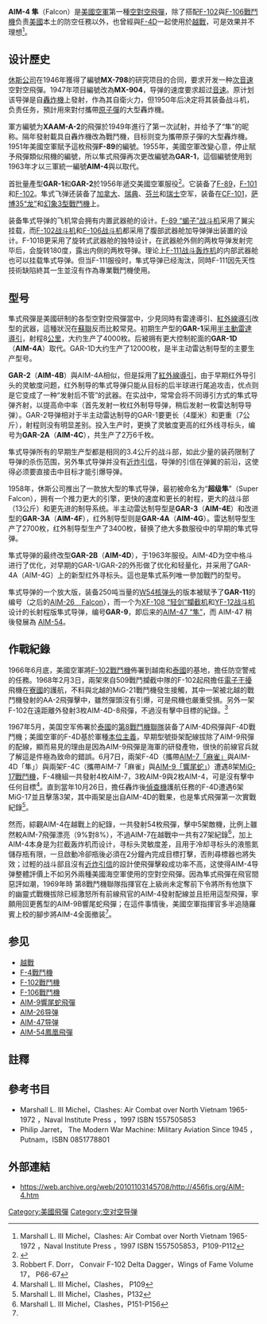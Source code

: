 {{Infobox Weapon
|is_missile=yes
|name=AIM-4 隼
|image=File:AIM-4F.jpg
|image_size=300px
|caption=静态展示的一枚AIM-4F“超级隼”导弹
|origin={{USA}}
|type=[[空对空导弹|空对空导弹]]
|used_by=[[美国空军|美国空军]]
|manufacturer=[[休斯飞机公司|休斯飞机公司]]
|unit_cost=
|propellant=
|production_date=
|service=
|engine=固体燃料火箭发动机
|engine_power=
|weight=61千克（135磅）(AIM-4C/D)
|length=1.98米（6英尺6英寸）(AIM-4A)
|height=
|diameter=16.3厘米（6.4英寸）(AIM-4A/C/D)
|wingspan=50.8厘米（20英寸）(AIM-4A/C/D)
|speed=3.0-4.0马赫
|vehicle_range=9.7千米
|ceiling=
|altitude=
|filling=3.4公斤高爆炸药
|guidance=[[半主动雷达制导|半主动雷达制导]]，[[紅外線導引|紅外線導引]]
|detonation=
|launch_platform=
}}
'''AIM-4 隼'''（Falcon）是[[美國空軍|美國空軍]]第一種[[空對空飛彈|空對空飛彈]]，除了搭配[[F-102戰鬥機|F-102]]與[[F-106戰鬥機|F-106戰鬥機]]负责[[美國|美國]]本土的防空任務以外，也曾經與[[F-4戰鬥機|F-4D]]一起使用於[[越戰|越戰]]，可是效果并不理想<ref name="#1">Marshall L. III Michel，Clashes: Air Combat over North Vietnam 1965-1972 ，Naval Institute Press ，1997 ISBN 1557505853，P109-P112</ref>。

==设计歷史==
[[休斯飞机公司|休斯公司]]在1946年獲得了編號'''MX-798'''的研究项目的合同，要求开发一种[[次音速|次音速]]空對空飛彈。1947年项目編號改為'''MX-904'''，导弹的速度要求超过[[超音速|音速]]。原计划该导弹是自[[轟炸機|轟炸機]]上發射，作為其自衛火力，但1950年后决定将其装备战斗机，负责任务，預計用來對付攜帶[[原子彈|原子彈]]的大型轟炸機。

軍方編號为'''XAAM-A-2'''的飛彈於1949年進行了第一次試射，并给予了“隼”的昵称。隔年發射載具自轟炸機改為戰鬥機，目标则变为攜帶原子彈的大型轟炸機。1951年美國空軍賦予這枚飛彈'''F-89'''的編號。1955年，美國空軍改變心意，停止賦予飛彈類似飛機的編號，所以隼式飛彈再次更改編號為'''GAR-1'''，這個編號使用到1963年才以三軍統一編號'''AIM-4'''與以取代。

首批量產型'''GAR-1'''和'''GAR-2'''於1956年遞交美國空軍服役<ref>{{cite web|url=http://www.globalsecurity.org/military/systems/munitions/aim-4.htm|language=en|title=F-98 / GAR-1 / AIM-4 Falcon|publisher=globalsecurity.org|date=|accessdate=2010-10-29|archive-date=2008-12-17|archive-url=https://web.archive.org/web/20081217062156/http://www.globalsecurity.org/military/systems/munitions/aim-4.htm|dead-url=no}}</ref>。它装备了[[F-89战斗机|F-89]]，[[F-101战斗机|F-101]]和[[F-102戰鬥機|F-102]]。隼式飞弹还装备了[[加拿大|加拿大]]、[[瑞典|瑞典]]、[[芬兰|芬兰]]和[[瑞士|瑞士]]空军，装备在[[F-101战斗机|CF-101]]，[[萨博35战斗机|萨博35“龙”]]和[[幻象3型戰鬥機|幻象3型戰鬥機]]上。

装备隼式导弹的飞机常会拥有内置武器舱的设计。[[F-89战斗机|F-89 “蝎子”战斗机]]采用了翼尖挂载，而[[F-102战斗机|F-102战斗机]]和[[F-106战斗机|F-106战斗机]]都采用了腹部武器舱加导弹弹出装置的设计。F-101B更采用了旋转式武器舱的独特设计，在武器舱外侧的两枚导弹发射完毕后，会旋转180度，露出内侧的两枚导弹。理论上[[F-111战斗轰炸机|F-111战斗轰炸机]]的内部武器舱也可以挂载隼式导弹。但当F-111服役时，隼式导弹已经淘汰，同時F-111因先天性技術缺陷終其一生並沒有作為專業戰鬥機使用。

==型号==
隼式飛彈是美國研制的各型空對空飛彈當中，少見同時有雷達導引、[[紅外線導引|紅外線導引]]改型的武器，這種狀況在[[蘇聯|蘇聯]]反而比較常見。初期生产型的'''GAR-1'''采用[[半主動雷達導引|半主動雷達導引]]，射程8[[公里|公里]]，大约生产了4000枚。后被拥有更大控制舵面的'''GAR-1D'''（'''AIM-4A'''）取代。GAR-1D大约生产了12000枚，是半主动雷达制导型的主要生产型号。

'''GAR-2'''（'''AIM-4B'''）與AIM-4A相似，但是採用了[[紅外線導引|紅外線導引]]，由于早期红外导引头的灵敏度问题，红外制导的隼式导弹只能从目标的后半球进行尾追攻击，优点则是它变成了一种“发射后不管”的武器。在实战中，常常会将不同導引方式的隼式导弹齐射，以提高命中率（首先发射一枚红外制导导弹，稍后发射一枚雷达制导导弹）。GAR-2导弹相对于半主动雷达制导的GAR-1要更长（4厘米）和更重（7公斤），射程则没有明显差别。投入生产时，更换了灵敏度更高的红外线寻标头，编号为'''GAR-2A'''（'''AIM-4C'''），共生产了2万6千枚。

隼式导弹所有的早期生产型都是相同的3.4公斤的战斗部，如此少量的装药限制了导弹的杀伤范围，另外隼式导弹并没有[[近炸引信|近炸引信]]，导弹的引信在弹翼的前沿，这使得必须要直接击中目标才能引爆导弹。

1958年，休斯公司推出了一款放大型的隼式导弹，最初被命名为“'''超级隼'''”（Super Falcon），拥有一个推力更大的引擎，更快的速度和更长的射程，更大的战斗部（13公斤）和更先进的制导系统。半主动雷达制导型是'''GAR-3'''（'''AIM-4E'''）和改进型的'''GAR-3A'''（'''AIM-4F'''），红外制导型则是'''GAR-4A'''（'''AIM-4G'''）。雷达制导型生产了2700枚，红外制导型生产了3400枚，替换了绝大多数服役中的早期的隼式导弹。

隼式导弹的最终改型'''GAR-2B'''（'''AIM-4D'''），于1963年服役。AIM-4D为空中格斗进行了优化，对早期的GAR-1/GAR-2的外形做了优化和轻量化，并采用了GAR-4A（AIM-4G）上的新型红外寻标头。這也是隼式系列唯一參加戰鬥的型号。

隼式导弹的一个放大版，装备250吨当量的[[W54核弹头|W54核弹头]]的版本被赋予了'''GAR-11'''的编号（之后的[[AIM-26_隼|AIM-26　Falcon]]），而一个为[[XF-108战斗机|XF-108 “轻剑”攔截机]]和[[YF-12战斗机|YF-12战斗机]]设计的长射程版隼式导弹，编号'''GAR-9'''，即后来的[[AIM-47导弹|AIM-47 “隼”]]，而 AIM-47 稍後發展為 [[AIM-54|AIM-54]]。

==作戰紀錄==

1966年6月底，美國空軍將[[F-102戰鬥機|F-102戰鬥機]]佈署到越南和[[泰國|泰國]]的基地，擔任防空警戒的任務。1968年2月3日，兩架來自509戰鬥攔截中隊的F-102起飛擔任[[電子作戰|電子干擾]]飛機在[[寮國|寮國]]的護航，不料與北越的MiG-21戰鬥機發生接觸，其中一架被北越的戰鬥機發射的AA-2飛彈擊中，雖然彈頭沒有引爆，可是飛機也嚴重受損。另外一架F-102在遠距離外發射3枚AIM-4D-8飛彈，不過沒有擊中目標的紀錄。<ref>Robbert F. Dorr， Convair F-102 Delta Dagger，Wings of Fame Volume 17， P66-67</ref>

1967年5月，美国空军佈署於[[泰國|泰國]]的[[第8戰鬥機聯隊|第8戰鬥機聯隊]]装备了AIM-4D飛彈與F-4D戰鬥機；美國空軍的F-4D基於軍種[[本位主義|本位主義]]，早期型號掛架配線拔除了AIM-9飛彈的配線，顯而易見的理由是因為AIM-9飛彈是海軍的研發產物，很快的前線官兵就了解這是件極為致命的錯誤。6月7日，兩架F-4D（攜帶[[AIM-7麻雀飛彈|AIM-7「麻雀」]]與AIM-4D「隼」）與兩架F-4C（攜帶AIM-7「麻雀」與[[AIM-9響尾蛇飛彈|AIM-9「響尾蛇」]]）遭遇8架[[MiG-17戰鬥機|MiG-17戰鬥機]]，F-4機組一共發射4枚AIM-7，3枚AIM-9與2枚AIM-4，可是沒有擊中任何目標<ref>Marshall L. III Michel，Clashes， P109</ref>。直到當年10月26日，擔任轟炸後[[偵查機|偵查機]]護航任務的F-4D遭遇6架MiG-17並且擊落3架，其中兩架是出自AIM-4D的戰果，也是隼式飛彈第一次實戰紀錄<ref>Marshall L. III Michel，Clashes，P132</ref>。

然而，綜觀AIM-4在越戰上的紀錄，一共發射54枚飛彈，擊中5架敵機，比例上雖然較AIM-7飛彈漂亮（9%對8%），不過AIM-7在越戰中一共有27架紀錄<ref>Marshall L. III Michel，Clashes，P151-P156</ref>，加上AIM-4本身是为拦截轰炸机而设计，寻标头灵敏度差，且用于冷却寻标头的液態氮儲存瓶有限，一旦啟動冷卻瓶後必須在2分鐘內完成目標打擊，否則尋標器也將失效；过輕的战斗部且沒有[[近炸引信|近炸引信]]的設計使飛彈擊殺成功率不高，这使得AIM-4导弹整體評價上不如另外兩種美國海空軍使用的空對空飛彈。因為隼式飛彈在飛官間惡評如潮，1969年時
第8戰鬥機聯隊指揮官{{link-en|羅賓·沃茲上校|Robin Olds}}在上級尚未定奪前下令將所有他旗下的幽靈式戰機拔除已經激怒所有前線飛官的AIM-4發射配線並且拒用這型飛彈，寧願用回更舊型的AIM-9B響尾蛇飛彈；在這件事情後，美國空軍指揮官多半追隨羅賓上校的腳步將AIM-4全面撤装<ref name="#1"/>。

==参见==
{{commonscat|AIM-4 Falcon|AIM-4导弹}}
* [[越南战争|越戰]]
* [[F-4戰鬥機|F-4戰鬥機]]
* [[F-102戰鬥機|F-102戰鬥機]]
* [[F-106戰鬥機|F-106戰鬥機]]
* [[AIM-9響尾蛇飛彈|AIM-9響尾蛇飛彈]]
* [[AIM-26导弹|AIM-26导弹]]
* [[AIM-47导弹|AIM-47导弹]]
* [[AIM-54鳳凰飛彈|AIM-54鳳凰飛彈]]

==註釋==
{{reflist}}

==參考书目==
*Marshall L. III Michel，Clashes: Air Combat over North Vietnam 1965-1972 ，Naval Institute Press ，1997 ISBN 1557505853
*Philip Jarret， The Modern War Machine: Military Aviation Since 1945 ，Putnam，ISBN 0851778801

==外部連結==
*[https://web.archive.org/web/20101103145708/http://456fis.org/AIM-4.htm https://web.archive.org/web/20101103145708/http://456fis.org/AIM-4.htm]

{{US missiles}}
{{早期美國空軍導彈}}

[[Category:美國飛彈|Category:美國飛彈]]
[[Category:空对空导弹|Category:空对空导弹]]